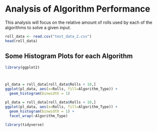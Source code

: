 # Analysis of Algorithm Performance

This analysis will focus on the relative amount of rolls used by each of the algorithms to solve a given input.

```r
roll_data <- read.csv("test_data_2.csv")
head(roll_data)
```

## Some Histogram Plots for each Algorithm

```r
library(ggplot2)



pl_data = roll_data[roll_data$Rolls < 10,]
ggplot(pl_data, aes(x=Rolls, fill=Algorithm_Type)) +
  geom_histogram(binwidth = 1)
```

```r
pl_data = roll_data[roll_data$Rolls < 10,]
ggplot(pl_data, aes(x=Rolls, fill=Algorithm_Type)) +
  geom_histogram(binwidth = 1) +
  facet_wrap(~Algorithm_Type)
```

```r
library(tidyverse)


```


